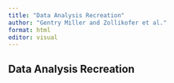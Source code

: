 ```yaml
---
title: "Data Analysis Recreation"
author: "Gentry Miller and Zollikofer et al."
format: html
editor: visual
---
```


## Data Analysis Recreation
